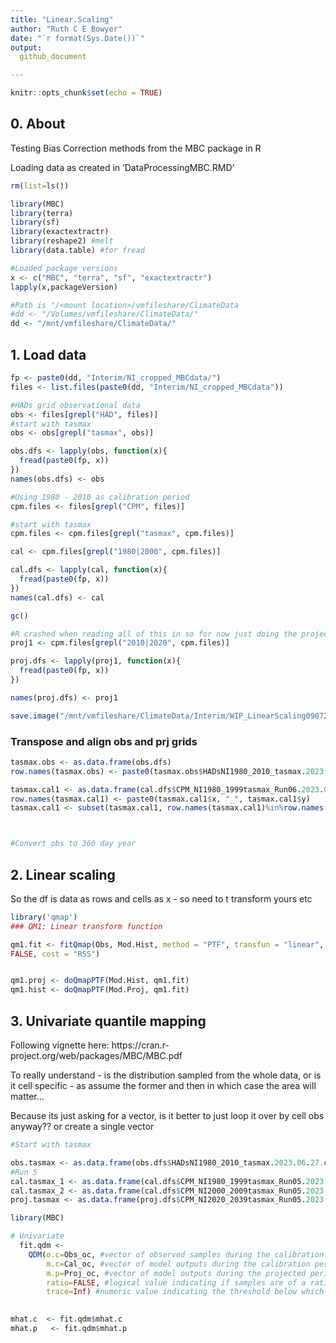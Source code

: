```yaml
---
title: "Linear.Scaling"
author: "Ruth C E Bowyer"
date: "`r format(Sys.Date())`"
output:
  github_document

---
```


```r
knitr::opts_chunk$set(echo = TRUE)
```


## 0. About

Testing Bias Correction methods from the MBC package in R

Loading data as created in 'DataProcessingMBC.RMD' 

```r
rm(list=ls())

library(MBC)
library(terra)
library(sf)
library(exactextractr)
library(reshape2) #melt
library(data.table) #for fread

#Loaded package versions
x <- c("MBC", "terra", "sf", "exactextractr")
lapply(x,packageVersion)

#Path is "/<mount location>/vmfileshare/ClimateData
#dd <- "/Volumes/vmfileshare/ClimateData/"
dd <- "/mnt/vmfileshare/ClimateData/"
```

## 1. Load data

```r

fp <- paste0(dd, "Interim/NI_cropped_MBCdata/")
files <- list.files(paste0(dd, "Interim/NI_cropped_MBCdata"))

#HADs grid observational data
obs <- files[grepl("HAD", files)]
#start with tasmax
obs <- obs[grepl("tasmax", obs)]

obs.dfs <- lapply(obs, function(x){
  fread(paste0(fp, x))
})
names(obs.dfs) <- obs

#Using 1980 - 2010 as calibration period
cpm.files <- files[grepl("CPM", files)]

#start with tasmax
cpm.files <- cpm.files[grepl("tasmax", cpm.files)]

cal <- cpm.files[grepl("1980|2000", cpm.files)]

cal.dfs <- lapply(cal, function(x){
  fread(paste0(fp, x))
})
names(cal.dfs) <- cal

gc()
```

```r
#R crashed when reading all of this in so for now just doing the projections for the next few decades 
proj1 <- cpm.files[grepl("2010|2020", cpm.files)]

proj.dfs <- lapply(proj1, function(x){
  fread(paste0(fp, x))
})

names(proj.dfs) <- proj1
```

```r
save.image("/mnt/vmfileshare/ClimateData/Interim/WIP_LinearScaling090723.RData")
```

### Transpose and align obs and prj grids 

```r
tasmax.obs <- as.data.frame(obs.dfs)
row.names(tasmax.obs) <- paste0(tasmax.obs$HADsNI1980_2010_tasmax.2023.06.27.csv.x,"_", tasmax.obs$HADsNI1980_2010_tasmax.2023.06.27.csv.y)

tasmax.cal1 <- as.data.frame(cal.dfs$CPM_NI1980_1999tasmax_Run06.2023.06.27.csv)
row.names(tasmax.cal1) <- paste0(tasmax.cal1$x, "_", tasmax.cal1$y)
tasmax.cal1 <- subset(tasmax.cal1, row.names(tasmax.cal1)%in%row.names(tasmax.obs))



#Convert obs to 360 day year

```

## 2. Linear scaling

So the df is data as rows and cells as x - so need to t transform yours etc 

```r
library('qmap')
### QM1: Linear transform function

qm1.fit <- fitQmap(Obs, Mod.Hist, method = "PTF", transfun = "linear", wet.day =
FALSE, cost = "RSS") 


qm1.proj <- doQmapPTF(Mod.Hist, qm1.fit)
qm1.hist <- doQmapPTF(Mod.Proj, qm1.fit) 
```



## 3. Univariate quantile mapping

Following vignette here: https://cran.r-project.org/web/packages/MBC/MBC.pdf 

To really understand - is the distribution sampled from the whole data, or is it cell specific - as assume the former and then in which case the area will matter... 

Because its just asking for a vector, is it better to just loop it over by cell obs anyway?? or create a single vector

```r
#Start with tasmax

obs.tasmax <- as.data.frame(obs.dfs$HADsNI1980_2010_tasmax.2023.06.27.csv)
#Run 5
cal.tasmax_1 <- as.data.frame(cal.dfs$CPM_NI1980_1999tasmax_Run05.2023.06.27.csv)
cal.tasmax_2 <- as.data.frame(cal.dfs$CPM_NI2000_2009tasmax_Run05.2023.06.27.csv)
proj.tasmax <- as.data.frame(proj.dfs$CPM_NI2020_2039tasmax_Run05.2023.06.27.csv)


```


```r
library(MBC)

# Univariate
  fit.qdm <- 
    QDM(o.c=Obs_oc, #vector of observed samples during the calibration period.
        m.c=Cal_oc, #vector of model outputs during the calibration period.
        m.p=Proj_oc, #vector of model outputs during the projected period.
        ratio=FALSE, #logical value indicating if samples are of a ratio quantity (e.g., precipitation) -- false as is temp
        trace=Inf) #numeric value indicating the threshold below which values of a ratio quantity (e.g., ratio=TRUE) should be considered exact zeros. -- need to read up on this 

  
mhat.c  <- fit.qdm$mhat.c
mhat.p   <- fit.qdm$mhat.p  
  
```


